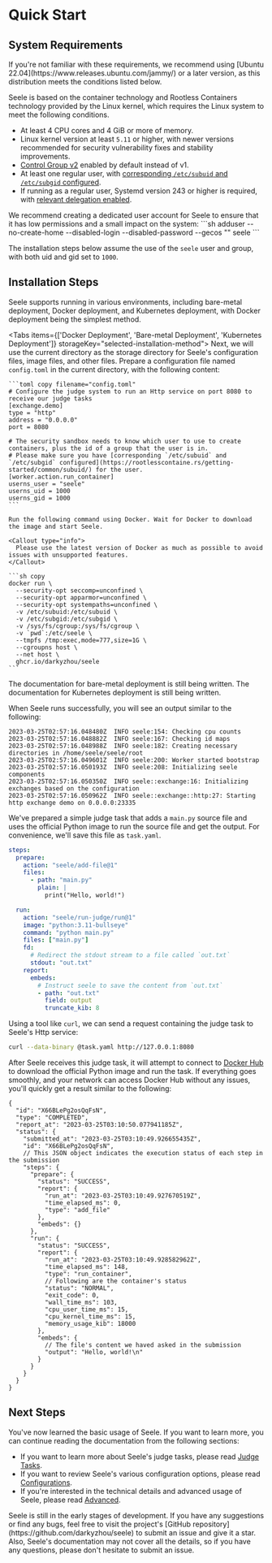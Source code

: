 
# Quick Start

## System Requirements

<Callout type="info">
  If you're not familiar with these requirements, we recommend using [Ubuntu
  22.04](https://www.releases.ubuntu.com/jammy/) or a later version, as this
  distribution meets the conditions listed below.
</Callout>

Seele is based on the container technology and Rootless Containers technology provided by the Linux kernel, which requires the Linux system to meet the following conditions.

- At least 4 CPU cores and 4 GiB or more of memory.
- Linux kernel version at least `5.11` or higher, with newer versions recommended for security vulnerability fixes and stability improvements.
- [Control Group v2](https://www.kernel.org/doc/html/latest/admin-guide/cgroup-v2.html) enabled by default instead of v1.
- At least one regular user, with [corresponding `/etc/subuid` and `/etc/subgid` configured](https://rootlesscontaine.rs/getting-started/common/subuid/).
- If running as a regular user, Systemd version 243 or higher is required, with [relevant delegation enabled](https://rootlesscontaine.rs/getting-started/common/cgroup2/#enabling-cpu-cpuset-and-io-delegation).

<Callout type="info">
We recommend creating a dedicated user account for Seele to ensure that it has low permissions and a small impact on the system:
```sh
adduser --no-create-home --disabled-login --disabled-password --gecos "" seele
```

The installation steps below assume the use of the `seele` user and group, with both uid and gid set to `1000`.

</Callout>

## Installation Steps

Seele supports running in various environments, including bare-metal deployment, Docker deployment, and Kubernetes deployment, with Docker deployment being the simplest method.

<Tabs items={['Docker Deployment', 'Bare-metal Deployment', 'Kubernetes Deployment']} storageKey="selected-installation-method">
  <Tab>
    Next, we will use the current directory as the storage directory for Seele's configuration files, image files, and other files. Prepare a configuration file named `config.toml` in the current directory, with the following content:

    ```toml copy filename="config.toml"
    # Configure the judge system to run an Http service on port 8080 to receive our judge tasks
    [exchange.demo]
    type = "http"
    address = "0.0.0.0"
    port = 8080

    # The security sandbox needs to know which user to use to create containers, plus the id of a group that the user is in.
    # Please make sure you have [corresponding `/etc/subuid` and `/etc/subgid` configured](https://rootlesscontaine.rs/getting-started/common/subuid/) for the user.
    [worker.action.run_container]
    userns_user = "seele"
    userns_uid = 1000
    userns_gid = 1000
    ```

    Run the following command using Docker. Wait for Docker to download the image and start Seele.

    <Callout type="info">
      Please use the latest version of Docker as much as possible to avoid issues with unsupported features.
    </Callout>

    ```sh copy
    docker run \
      --security-opt seccomp=unconfined \
      --security-opt apparmor=unconfined \
      --security-opt systempaths=unconfined \
      -v /etc/subuid:/etc/subuid \
      -v /etc/subgid:/etc/subgid \
      -v /sys/fs/cgroup:/sys/fs/cgroup \
      -v `pwd`:/etc/seele \
      --tmpfs /tmp:exec,mode=777,size=1G \
      --cgroupns host \
      --net host \
      ghcr.io/darkyzhou/seele
    ```

  </Tab>
  <Tab>
  The documentation for bare-metal deployment is still being written.
  </Tab>
  <Tab>
  The documentation for Kubernetes deployment is still being written.
  </Tab>
</Tabs>

When Seele runs successfully, you will see an output similar to the following:

```log
2023-03-25T02:57:16.048480Z  INFO seele:154: Checking cpu counts
2023-03-25T02:57:16.048882Z  INFO seele:167: Checking id maps
2023-03-25T02:57:16.048988Z  INFO seele:182: Creating necessary directories in /home/seele/seele/root
2023-03-25T02:57:16.049601Z  INFO seele:200: Worker started bootstrap
2023-03-25T02:57:16.050193Z  INFO seele:208: Initializing seele components
2023-03-25T02:57:16.050350Z  INFO seele::exchange:16: Initializing exchanges based on the configuration
2023-03-25T02:57:16.050962Z  INFO seele::exchange::http:27: Starting http exchange demo on 0.0.0.0:23335
```

We've prepared a simple judge task that adds a `main.py` source file and uses the official Python image to run the source file and get the output.
For convenience, we'll save this file as `task.yaml`.

```yaml copy filename="task.yaml"
steps:
  prepare:
    action: "seele/add-file@1"
    files:
      - path: "main.py"
        plain: |
          print("Hello, world!")

  run:
    action: "seele/run-judge/run@1"
    image: "python:3.11-bullseye"
    command: "python main.py"
    files: ["main.py"]
    fd:
      # Redirect the stdout stream to a file called `out.txt`
      stdout: "out.txt"
    report:
      embeds:
        # Instruct seele to save the content from `out.txt`
        - path: "out.txt"
          field: output
          truncate_kib: 8
```

Using a tool like `curl`, we can send a request containing the judge task to Seele's Http service:

```sh copy
curl --data-binary @task.yaml http://127.0.0.1:8080
```

After Seele receives this judge task, it will attempt to connect to [Docker Hub](https://hub.docker.com) to download the official Python image and run the task.
If everything goes smoothly, and your network can access Docker Hub without any issues, you'll quickly get a result similar to the following:

```jsonc
{
  "id": "X66BLePg2osQqFsN",
  "type": "COMPLETED",
  "report_at": "2023-03-25T03:10:50.077941185Z",
  "status": {
    "submitted_at": "2023-03-25T03:10:49.926655435Z",
    "id": "X66BLePg2osQqFsN",
    // This JSON object indicates the execution status of each step in the submission
    "steps": {
      "prepare": {
        "status": "SUCCESS",
        "report": {
          "run_at": "2023-03-25T03:10:49.927670519Z",
          "time_elapsed_ms": 0,
          "type": "add_file"
        },
        "embeds": {}
      },
      "run": {
        "status": "SUCCESS",
        "report": {
          "run_at": "2023-03-25T03:10:49.928582962Z",
          "time_elapsed_ms": 148,
          "type": "run_container",
          // Following are the container's status
          "status": "NORMAL",
          "exit_code": 0,
          "wall_time_ms": 103,
          "cpu_user_time_ms": 15,
          "cpu_kernel_time_ms": 15,
          "memory_usage_kib": 18000
        },
        "embeds": {
          // The file's content we haved asked in the submission
          "output": "Hello, world!\n"
        }
      }
    }
  }
}
```

## Next Steps

You've now learned the basic usage of Seele. If you want to learn more, you can continue reading the documentation from the following sections:

- If you want to learn more about Seele's judge tasks, please read [Judge Tasks](/tasks/description).
- If you want to review Seele's various configuration options, please read [Configurations](/configurations/file).
- If you're interested in the technical details and advanced usage of Seele, please read [Advanced](/advanced/architecture).

<Callout type="info">
  Seele is still in the early stages of development. If you have any suggestions
  or find any bugs, feel free to visit the project's [GitHub
  repository](https://github.com/darkyzhou/seele) to submit an issue and give it
  a star. Also, Seele's documentation may not cover all the details, so if you
  have any questions, please don't hesitate to submit an issue.
</Callout>
